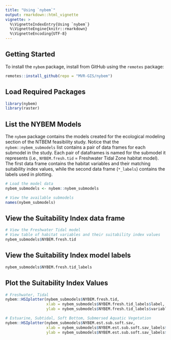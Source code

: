 ```yaml
---
title: "Using `nybem`"
output: rmarkdown::html_vignette
vignette: >
  %\VignetteIndexEntry{Using `nybem`}
  %\VignetteEngine{knitr::rmarkdown}
  %\VignetteEncoding{UTF-8}
---
```


## Getting Started
To install the `nybem` package, install from GitHub using the `remotes` package:
```r
remotes::install_github(repo = "MVR-GIS/nybem")
```

## Load Required Packages
```r
library(nybem)
library(raster)
```

## List the NYBEM Models
The `nybem` package contains the models created for the ecological modeling section of the NTBEM feasibility study. Notice that the `nybem::nybem_submodels` list contains a pair of data frames for each submodel in the study. Each pair of dataframes is named for the submodel it represents (i.e., `NYBEM.fresh.tid` = Freshwater Tidal Zone habitat model). The first data frame contains the habitat variables and their matching suitability index values, while the second data frame (`*_labels`) contains the labels used in plotting.  
```r
# Load the model data
nybem_submodels <- nybem::nybem_submodels

# View the available submodels
names(nybem_submodels)
```

## View the Suitability Index data frame 
```r
# View the Freshwater Tidal model
# View table of habitat variables and their suitability index values 
nybem_submodels$NYBEM.fresh.tid
```

## View the Suitability Index model labels
```r
nybem_submodels$NYBEM.fresh.tid_labels
```

## Plot the Suitability Index Values
```r
# Freshwater, Tidal
nybem::HSIplotter(nybem_submodels$NYBEM.fresh.tid,
                  xlab = nybem_submodels$NYBEM.fresh.tid_labels$label,
                  ylab = nybem_submodels$NYBEM.fresh.tid_labels$variable)
```

```r
# Estuarine, Subtidal, Soft Bottom, Submersed Aquatic Vegetation
nybem::HSIplotter(nybem_submodels$NYBEM.est.sub.soft.sav,
                  xlab = nybem_submodels$NYBEM.est.sub.soft.sav_labels$label,
                  ylab = nybem_submodels$NYBEM.est.sub.soft.sav_labels$variable)
```

